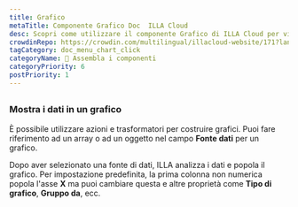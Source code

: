 ```yaml
---
title: Grafico
metaTitle: Componente Grafico Doc  ILLA Cloud
desc: Scopri come utilizzare il componente Grafico di ILLA Cloud per visualizzare i dati come grafici e grafici utilizzando Chart.js nelle tue applicazioni.
crowdinRepo: https://crowdin.com/multilingual/illacloud-website/171?languages=it&filter=basic&value=0
tagCategory: doc_menu_chart_click
categoryName: 🧬 Assembla i componenti
categoryPriority: 6
postPriority: 1
---
```


## <h2 hidden>Grafico</h2>

### Mostra i dati in un grafico

È possibile utilizzare azioni e trasformatori per costruire grafici. Puoi fare riferimento ad un array o ad un oggetto nel campo **Fonte dati** per un grafico. 

Dopo aver selezionato una fonte di dati, ILLA analizza i dati e popola il grafico. Per impostazione predefinita, la prima colonna non numerica popola l'asse **X** ma puoi cambiare questa e altre proprietà come **Tipo di grafico**, **Gruppo da**, ecc.

<img src='https://cdn.illacloud.com/official-website/img/docs/assemble/chart1.png' alt="" />

<img src='https://cdn.illacloud.com/official-website/img/docs/assemble/chart2.png' alt="" />
